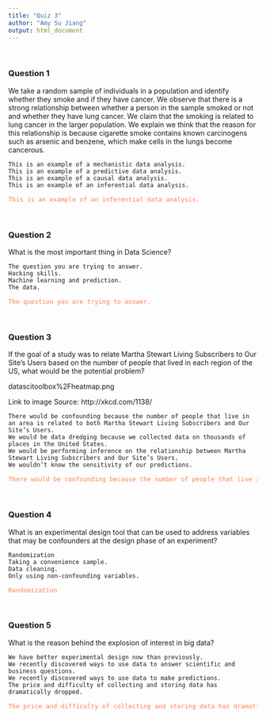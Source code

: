 ```yaml
---
title: "Quiz 3"
author: "Amy Su Jiang"
output: html_document
---
```

<style>answer {color: coral; font-size:0.9em; }</style><br />

### Question 1

We take a random sample of individuals in a population and identify whether they smoke and if they have cancer. We observe that there is a strong relationship between whether a person in the sample smoked or not and whether they have lung cancer. We claim that the smoking is related to lung cancer in the larger population. We explain we think that the reason for this relationship is because cigarette smoke contains known carcinogens such as arsenic and benzene, which make cells in the lungs become cancerous.

    This is an example of a mechanistic data analysis.  
    This is an example of a predictive data analysis.      
    This is an example of a causal data analysis.
    This is an example of an inferential data analysis.
    
<pre><answer>This is an example of an inferential data analysis.</answer></pre><br />    

### Question 2

What is the most important thing in Data Science?

    The question you are trying to answer.
    Hacking skills.
    Machine learning and prediction.
    The data.

<pre><answer>The question you are trying to answer.</answer></pre><br />

### Question 3

If the goal of a study was to relate Martha Stewart Living Subscribers to Our Site’s Users based on the number of people that lived in each region of the US, what would be the potential problem?

datascitoolbox%2Fheatmap.png

Link to image Source: http://xkcd.com/1138/

    There would be confounding because the number of people that live in an area is related to both Martha Stewart Living Subscribers and Our Site’s Users.
    We would be data dredging because we collected data on thousands of places in the United States.
    We would be performing inference on the relationship between Martha Stewart Living Subscribers and Our Site’s Users.
    We wouldn’t know the sensitivity of our predictions.

<pre><answer>There would be confounding because the number of people that live in an area is related to both Martha Stewart Living Subscribers and Our Site’s Users.</answer></pre><br />

### Question 4

What is an experimental design tool that can be used to address variables that may be confounders at the design phase of an experiment?

    Randomization
    Taking a convenience sample.
    Data cleaning.
    Only using non-confounding variables.

<pre><answer>Randomization</answer></pre><br />


### Question 5

What is the reason behind the explosion of interest in big data?

    We have better experimental design now than previously.
    We recently discovered ways to use data to answer scientific and business questions.
    We recently discovered ways to use data to make predictions.
    The price and difficulty of collecting and storing data has dramatically dropped.

<pre><answer>The price and difficulty of collecting and storing data has dramatically dropped.</answer></pre><br />